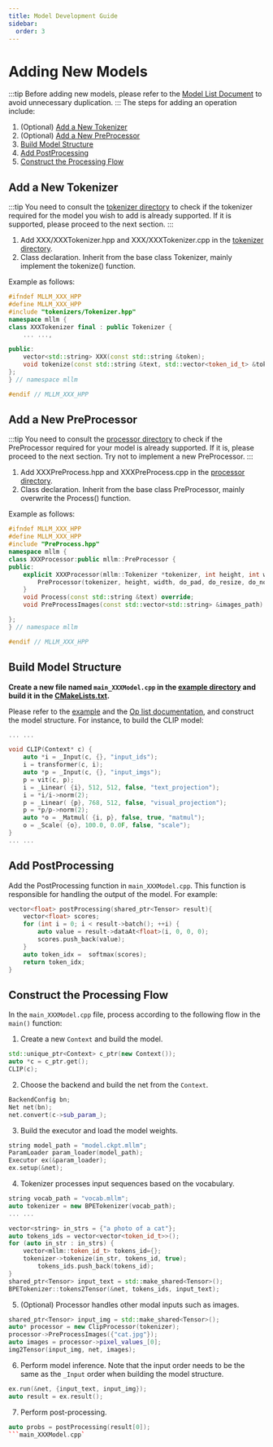---
title: Model Development Guide
sidebar:
  order: 3
---

# Adding New Models
:::tip
Before adding new models, please refer to the [Model List Document]() to avoid unnecessary duplication.
:::
The steps for adding an operation include:
1. (Optional) [Add a New Tokenizer](#Add-a-New-Tokenizer)
2. (Optional) [Add a New PreProcessor](#Add-a-New-PreProcessor)
3. [Build Model Structure](#Build-Model-Structure)
4. [Add PostProcessing](#Add-PostProcessing)
5. [Construct the Processing Flow](#Construct-the-Processing-Flow)

## Add a New Tokenizer

:::tip
You need to consult the [tokenizer directory](https://github.com/UbiquitousLearning/mllm/tree/develop/src/tokenizers) to check if the tokenizer required for the model you wish to add is already supported. If it is supported, please proceed to the next section.
:::

1. Add XXX/XXXTokenizer.hpp and XXX/XXXTokenizer.cpp in the [tokenizer directory](https://github.com/UbiquitousLearning/mllm/tree/develop/src/tokenizers).
2. Class declaration. Inherit from the base class Tokenizer, mainly implement the tokenize() function.

Example as follows:
```cpp
#ifndef MLLM_XXX_HPP
#define MLLM_XXX_HPP
#include "tokenizers/Tokenizer.hpp"
namespace mllm {
class XXXTokenizer final : public Tokenizer {
    ... ...,

public:
    vector<std::string> XXX(const std::string &token);
    void tokenize(const std::string &text, std::vector<token_id_t> &tokens, bool bos) override;
};
} // namespace mllm

#endif // MLLM_XXX_HPP
```

## Add a New PreProcessor
:::tip
You need to consult the [processor directory](https://github.com/UbiquitousLearning/mllm/tree/develop/src/processor) to check if the PreProcessor required for your model is already supported. If it is, please proceed to the next section. Try not to implement a new PreProcessor.
:::
1. Add XXXPreProcess.hpp and XXXPreProcess.cpp in the [processor directory](https://github.com/UbiquitousLearning/mllm/tree/develop/src/processor).
2. Class declaration. Inherit from the base class PreProcessor, mainly overwrite the Process() function.

Example as follows:
```cpp
#ifndef MLLM_XXX_HPP
#define MLLM_XXX_HPP
#include "PreProcess.hpp"
namespace mllm {
class XXXProcessor:public mllm::PreProcessor {
public:
    explicit XXXProcessor(mllm::Tokenizer *tokenizer, int height, int width, bool do_pad, bool do_resize, bool do_normalize, bool do_rescale, std::vector<float> mean) :
        PreProcessor(tokenizer, height, width, do_pad, do_resize, do_normalize, do_rescale, std::move(mean), std::move(std)) {
    }
    void Process(const std::string &text) override;
    void PreProcessImages(const std::vector<std::string> &images_path) override;

};
} // namespace mllm

#endif // MLLM_XXX_HPP
```

## Build Model Structure

**Create a new file named `main_XXXModel.cpp` in the [example directory](https://github.com/UbiquitousLearning/mllm/tree/develop/examples) and build it in the [CMakeLists.txt](https://github.com/UbiquitousLearning/mllm/blob/develop/CMakeLists.txt).**

Please refer to the [example](https://github.com/UbiquitousLearning/mllm/tree/develop/examples) and the [Op list documentation](), and construct the model structure.
For instance, to build the CLIP model:
```cpp
... ...

void CLIP(Context* c) {
    auto *i = _Input(c, {}, "input_ids");
    i = transformer(c, i);
    auto *p = _Input(c, {}, "input_imgs");
    p = vit(c, p);
    i = _Linear( {i}, 512, 512, false, "text_projection");
    i = *i/i->norm(2);
    p = _Linear( {p}, 768, 512, false, "visual_projection");
    p = *p/p->norm(2);
    auto *o = _Matmul( {i, p}, false, true, "matmul");
    o = _Scale( {o}, 100.0, 0.0F, false, "scale");
}
... ...
```

## Add PostProcessing
Add the PostProcessing function in `main_XXXModel.cpp`.
This function is responsible for handling the output of the model.
For example:

```cpp
vector<float> postProcessing(shared_ptr<Tensor> result){
    vector<float> scores;
    for (int i = 0; i < result->batch(); ++i) {
        auto value = result->dataAt<float>(i, 0, 0, 0);
        scores.push_back(value);
    }
    auto token_idx =  softmax(scores);
    return token_idx;
}
```

## Construct the Processing Flow

In the `main_XXXModel.cpp` file, process according to the following flow in the `main()` function:

1. Create a new `Context` and build the model.
```cpp
std::unique_ptr<Context> c_ptr(new Context());
auto *c = c_ptr.get();
CLIP(c);
```

2. Choose the backend and build the net from the `Context`.
```cpp
BackendConfig bn;
Net net(bn);
net.convert(c->sub_param_);
```

3. Build the executor and load the model weights.
```cpp
string model_path = "model.ckpt.mllm";
ParamLoader param_loader(model_path);
Executor ex(&param_loader);
ex.setup(&net);
```

4. Tokenizer processes input sequences based on the vocabulary.
```cpp
string vocab_path = "vocab.mllm";
auto tokenizer = new BPETokenizer(vocab_path);
... ...

vector<string> in_strs = {"a photo of a cat"};
auto tokens_ids = vector<vector<token_id_t>>();
for (auto in_str : in_strs) {
    vector<mllm::token_id_t> tokens_id={};
    tokenizer->tokenize(in_str, tokens_id, true);
        tokens_ids.push_back(tokens_id);
}
shared_ptr<Tensor> input_text = std::make_shared<Tensor>();
BPETokenizer::tokens2Tensor(&net, tokens_ids, input_text);
```

5. (Optional) Processor handles other modal inputs such as images.
```cpp
shared_ptr<Tensor> input_img = std::make_shared<Tensor>();
auto* processor = new ClipProcessor(tokenizer);
processor->PreProcessImages({"cat.jpg"});
auto images = processor->pixel_values_[0];
img2Tensor(input_img, net, images);
```

6. Perform model inference. Note that the input order needs to be the same as the `_Input` order when building the model structure.
```cpp
ex.run(&net, {input_text, input_img});
auto result = ex.result();
```

7. Perform post-processing.
```cpp
auto probs = postProcessing(result[0]);
```main_XXXModel.cpp`